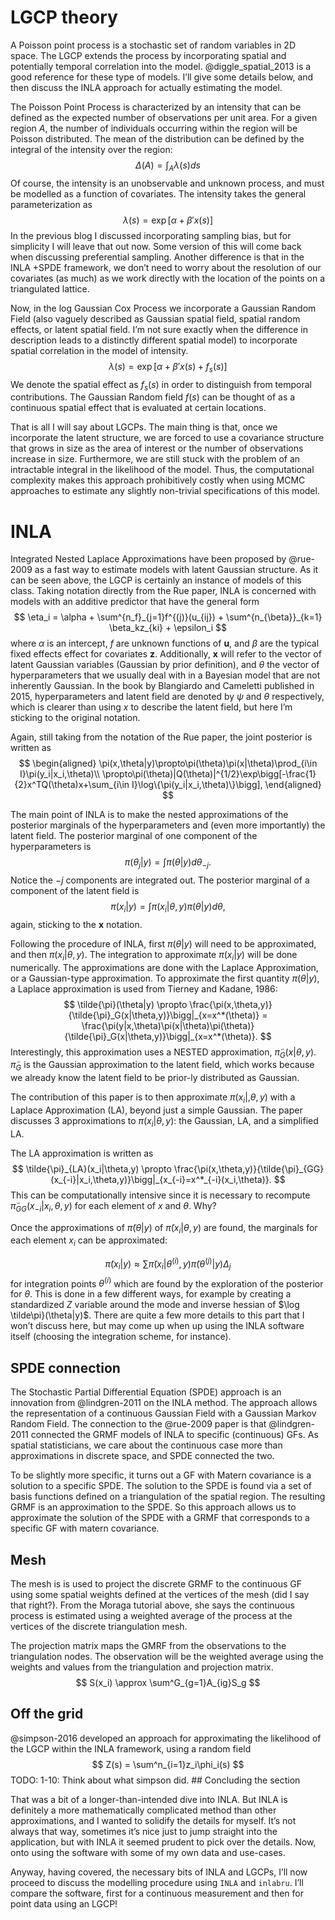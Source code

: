 # LGCP theory

A Poisson point process is a stochastic set of random variables in 2D space. The LGCP extends the process by incorporating spatial and potentially temporal correlation into the model. @diggle_spatial_2013 is a good reference for these type of models. I'll give some details below, and then discuss the INLA approach for actually estimating the model. 

The Poisson Point Process is characterized by an intensity that can be defined as the expected number of observations per unit area. For a given region $A$, the number of individuals occurring within the region will be Poisson distributed. The mean of the distribution can be defined by the integral of the intensity over the region:
$$
\Delta(A) = \int_A \lambda(s)ds
$$
Of course, the intensity is an unobservable and unknown process, and must be modelled as a function of covariates. The intensity takes the general parameterization as
$$
\lambda(s) = \exp[\alpha + \beta'x(s)]
$$
In the previous blog I discussed incorporating sampling bias, but for simplicity I will leave that out now. Some version of this will come back when discussing preferential sampling. Another difference is that in the INLA +SPDE framework, we don't need to worry about the resolution of our covariates (as much) as we work directly with the location of the points on a triangulated lattice.

Now, in the log Gaussian Cox Process we incorporate a Gaussian Random Field (also vaguely described as Gaussian spatial field, spatial random effects, or latent  spatial field. I'm not sure exactly when the difference in description leads to a distinctly different spatial model) to incorporate spatial correlation in the model of intensity.
$$
\lambda(s) = \exp[\alpha + \beta'x(s) + f_s(s)]
$$
We denote the spatial effect as $f_s(s)$ in order to distinguish from temporal contributions. The Gaussian Random field $f(s)$ can be thought of as a continuous spatial effect that is evaluated at certain locations. 

That is all I will say about LGCPs. The main thing is that, once we incorporate the latent structure, we are forced to use a covariance structure that grows in size as the area of interest or the number of observations increase in size. Furthermore, we are still stuck with the problem of an intractable integral in the likelihood of the model. Thus, the computational complexity makes this approach prohibitively costly when using MCMC approaches to estimate any slightly non-trivial specifications of this model.

# INLA

Integrated Nested Laplace Approximations have been proposed by @rue-2009 as a fast way to estimate models with latent Gaussian structure. As it can be seen above, the LGCP is certainly an instance of models of this class. Taking notation directly from the Rue paper, INLA is concerned with models with an additive predictor that have the general form 
$$
\eta_i = \alpha + \sum^{n_f}_{j=1}f^{(j)}(u_{ij}) + \sum^{n_{\beta}}_{k=1} \beta_kz_{ki} + \epsilon_i
$$
where $\alpha$ is an intercept, $f$ are unknown functions of $\mathbf{u}$, and $\beta$ are the typical fixed effects effect for covariates $\mathbf{z}$. Additionally, $\mathbf{x}$ will refer to the vector of latent Gaussian variables (Gaussian by prior definition), and $\theta$ the vector of hyperparameters that we usually deal with in a Bayesian model that are not inherently Gaussian. In the book by Blangiardo and Cameletti published in 2015, hyperparameters and latent field are denoted by $\psi$ and $\theta$ respectively, which is clearer than using $x$ to describe the latent field, but here I'm sticking to the original notation.

Again, still taking from the notation of the Rue paper, the joint posterior is written as
$$
\begin{aligned}
\pi(x,\theta|y)\propto\pi(\theta)\pi(x|\theta)\prod_{i\in I}\pi(y_i|x_i,\theta)\\
\propto\pi(\theta)|Q(\theta)|^{1/2}\exp\bigg[-\frac{1}{2}x^TQ(\theta)x+\sum_{i\in I}\log\{\pi(y_i|x_i,\theta)\}\bigg],
\end{aligned}
$$

The main point of INLA is to make the nested approximations of the posterior marginals of the hyperparameters and (even more importantly) the latent field. The posterior marginal of one component of the hyperparameters is
$$
\pi(\theta_j|y) = \int \pi(\theta|y)d\theta_{-j}.
$$
Notice the $-j$ components are integrated out. The posterior marginal of a component of the latent field is
$$
\pi(x_i|y) = \int \pi(x_i|\theta,y)\pi(\theta|y)d\theta,
$$
again, sticking to the $\mathbf{x}$ notation. 

Following the procedure of INLA, first $\pi(\theta|y)$ will need to be approximated, and then $\pi(x_i|\theta,y)$. The integration to approximate $\pi(x_i|y)$ will be done numerically. The approximations are done with the Laplace Approximation, or a Gaussian-type approximation. To approximate the first quantity $\pi(\theta|y)$, a Laplace approximation is used from Tierney and Kadane, 1986: 
$$
\tilde{\pi}(\theta|y) \propto \frac{\pi(x,\theta,y)}{\tilde{\pi}_G(x|\theta,y)}\bigg|_{x=x^*(\theta)} = \frac{\pi(y|x,\theta)\pi(x|\theta)\pi(\theta)}{\tilde{\pi}_G(x|\theta,y)}\bigg|_{x=x^*(\theta)}.
$$
Interestingly, this approximation uses a NESTED approximation, $\tilde{\pi}_G(x|\theta,y)$. $\tilde{\pi}_G$ is the Gaussian approximation to the latent field, which works because we already know the latent field to be prior-ly distributed as Gaussian.
 
The contribution of this paper is to then approximate $\pi(x_i|, \theta, y)$ with a Laplace Approximation (LA), beyond just a simple Gaussian. The paper discusses 3 approximations to $\pi(x_i|\theta, y)$: the Gaussian, LA, and a simplified LA.

The LA approximation is written as
$$
\tilde{\pi}_{LA}(x_i|\theta,y) \propto \frac{\pi(x,\theta,y)}{\tilde{\pi}_{GG}(x_{-i}|x_i,\theta,y)}\bigg|_{x_{-i}=x^*_{-i}(x_i,\theta)}.
$$
This can be computationally intensive since it is necessary to recompute $\tilde{\pi}_{GG}(x_{-i}|x_i,\theta,y)$ for each element of $x$ and $\theta$. Why?

Once the approximations of $\tilde{\pi}(\theta|y)$ of $\tilde{\pi}(x_i|\theta,y)$ are found, the marginals for each element $x_i$ can be approximated:

$$
\tilde{\pi}(x_i|y) \approx\sum\tilde{\pi}(x_i|\theta^{(i)},y)\tilde{\pi}(\theta^{(j)}|y)\Delta_j
$$
for integration points $\theta^{(i)}$ which are found by the exploration of the posterior for $\theta$. This is done in a few different ways, for example by creating a standardized $Z$ variable around the mode and inverse hessian of $\log \tilde\pi}(\theta|y)$. There are quite a few more details to this part that I won't discuss here, but may come up when up using the INLA software itself (choosing the integration scheme, for instance).


## SPDE connection

The Stochastic Partial Differential Equation (SPDE) approach is an innovation from @lindgren-2011 on the INLA method. The approach allows the representation of a continuous Gaussian Field with a Gaussian Markov Random Field. The connection to the @rue-2009 paper is that @lindgren-2011 connected the GRMF models of INLA to specific (continuous) GFs. As spatial statisticians, we care about the continuous case more than approximations in discrete space, and SPDE connected the two.

To be slightly more specific, it turns out a GF with Matern covariance is a solution to a specific SPDE. The solution to the SPDE is found via a set of basis functions defined on a triangulation of the spatial region. The resulting GRMF is an approximation to the SPDE. So this approach allows us to approximate the solution of the SPDE with a GRMF that corresponds to a specific GF with matern covariance.


## Mesh

The mesh is is used to project the discrete GRMF to the continuous GF using some spatial weights defined at the vertices of the mesh (did I say that right?). 
From the Moraga tutorial above, she says the continuous process is estimated using a weighted average of the process at the vertices of the discrete triangulation mesh.

The projection matrix maps the GMRF from the observations to the triangulation nodes. The observation will be the weighted average using the weights and values from the triangulation and projection matrix.
$$ 
S(x_i) \approx \sum^G_{g=1}A_{ig}S_g 
$$

## Off the grid

@simpson-2016 developed an approach for approximating the likelihood of the LGCP within the INLA framework, using a random field
$$
Z(s) = \sum^n_{i=1}z_i\phi_i(s)
$$
TODO: 1-10: Think about what simpson did.
## Concluding the section

That was a bit of a longer-than-intended dive into INLA. But INLA is definitely a more mathematically complicated method than other approximations, and I wanted to solidify the details for myself. It's not always that way, sometimes it's nice just to jump straight into the application, but with INLA it seemed prudent to pick over the details. Now, onto using the software with some of my own data and use-cases. 

Anyway, having covered, the necessary bits of INLA and LGCPs, I'll now proceed to discuss the modelling procedure using ```INLA``` and ```inlabru```. I'll compare the software, first for a continuous measurement and then for point data using an LGCP!